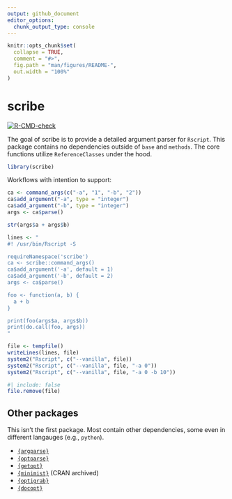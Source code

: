 ```yaml
---
output: github_document
editor_options: 
  chunk_output_type: console
---
```


<!-- README.md is generated from README.Rmd. Please edit that file -->

```r
knitr::opts_chunk$set(
  collapse = TRUE,
  comment = "#>",
  fig.path = "man/figures/README-",
  out.width = "100%"
)
```

# scribe

<!-- badges: start -->
[![R-CMD-check](https://github.com/jmbarbone/scribe/actions/workflows/R-CMD-check.yaml/badge.svg)](https://github.com/jmbarbone/scribe/actions/workflows/R-CMD-check.yaml)
<!-- badges: end -->

The goal of scribe is to provide a detailed argument parser for `Rscript`.
This package contains no dependencies outside of `base` and `methods`.
The core functions utilize `ReferenceClasses` under the hood.

```r
library(scribe)
```

Workflows with intention to support:

```r
ca <- command_args(c("-a", "1", "-b", "2"))
ca$add_argument("-a", type = "integer")
ca$add_argument("-b", type = "integer")
args <- ca$parse()

str(args$a + args$b)
```


```r
lines <- "
#! /usr/bin/Rscript -S

requireNamespace('scribe')
ca <- scribe::command_args()
ca$add_argument('-a', default = 1)
ca$add_argument('-b', default = 2)
args <- ca$parse()

foo <- function(a, b) {
  a + b
}

print(foo(args$a, args$b))
print(do.call(foo, args))
"

file <- tempfile()
writeLines(lines, file)
system2("Rscript", c("--vanilla", file))
system2("Rscript", c("--vanilla", file, "-a 0"))
system2("Rscript", c("--vanilla", file, "-a 0 -b 10"))
```

```r
#| include: false
file.remove(file)
```

## Other packages

This isn't the first package.
Most contain other dependencies, some even in different langauges (e.g., `python`).

- [`{argparse}`](https://github.com/trevorld/r-argparse)
- [`{optparse}`](https://github.com/trevorld/r-optparse)
- [`{getopt}`](https://github.com/trevorld/r-getopt)
- [`{minimist}`](https://github.com/jeroen/minimist) (CRAN archived)
- [`{optigrab}`](https://github.com/decisionpatterns/optigrab)
- [`{docopt}`](https://github.com/docopt/docopt.R)

